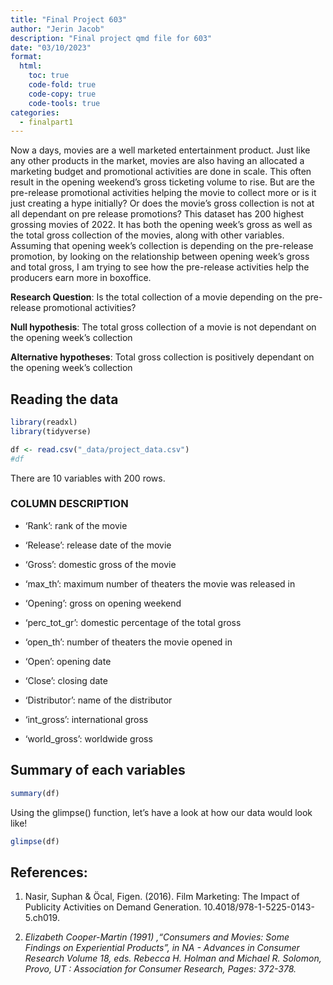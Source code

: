 ```yaml
---
title: "Final Project 603"
author: "Jerin Jacob"
description: "Final project qmd file for 603"
date: "03/10/2023"
format:
  html:
    toc: true
    code-fold: true
    code-copy: true
    code-tools: true
categories:
  - finalpart1
---
```


Now a days, movies are a well marketed entertainment product. Just like any other products in the market, movies are also having an allocated a marketing budget and promotional activities are done in scale. This often result in the opening weekend's gross ticketing volume to rise. But are the pre-release promotional activities helping the movie to collect more or is it just creating a hype initially? Or does the movie's gross collection is not at all dependant on pre release promotions? This dataset has 200 highest grossing movies of 2022. It has both the opening week's gross as well as the total gross collection of the movies, along with other variables. Assuming that opening week's collection is depending on the pre-release promotion, by looking on the relationship between opening week's gross and total gross, I am trying to see how the pre-release activities help the producers earn more in boxoffice.

**Research Question**: Is the total collection of a movie depending on the pre-release promotional activities?

**Null hypothesis**: The total gross collection of a movie is not dependant on the opening week's collection

**Alternative hypotheses**: Total gross collection is positively dependant on the opening week's collection

## Reading the data

```r
library(readxl)
library(tidyverse)
```

```r
df <- read.csv("_data/project_data.csv")
#df

```

There are 10 variables with 200 rows.

### **COLUMN DESCRIPTION**

-   'Rank': rank of the movie

-   'Release': release date of the movie

-   'Gross': domestic gross of the movie

-   'max_th': maximum number of theaters the movie was released in

-   'Opening': gross on opening weekend

-   'perc_tot_gr': domestic percentage of the total gross

-   'open_th': number of theaters the movie opened in

-   'Open': opening date

-   'Close': closing date

-   'Distributor': name of the distributor

-   'int_gross': international gross

-   'world_gross': worldwide gross

## Summary of each variables

```r
summary(df)
```

Using the glimpse() function, let's have a look at how our data would look like!

```r
glimpse(df)
```

## References:

1.  Nasir, Suphan & Öcal, Figen. (2016). Film Marketing: The Impact of Publicity Activities on Demand Generation. 10.4018/978-1-5225-0143-5.ch019.

2.  *Elizabeth Cooper-Martin (1991) ,"Consumers and Movies: Some Findings on Experiential Products", in NA - Advances in Consumer Research Volume 18, eds. Rebecca H. Holman and Michael R. Solomon, Provo, UT : Association for Consumer Research, Pages: 372-378.*
